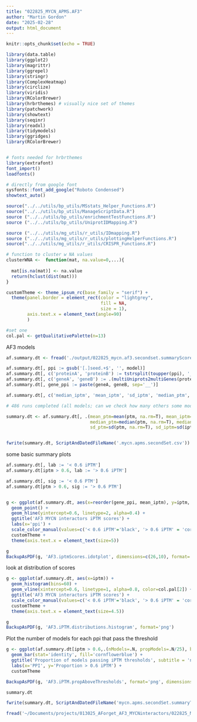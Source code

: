 ```yaml
---
title: "022825_MYCN_APMS.AF3"
author: "Martin Gordon"
date: "2025-02-28"
output: html_document
---
```


```r
knitr::opts_chunk$set(echo = TRUE)
```

```r
library(data.table)
library(ggplot2)
library(magrittr)
library(ggrepel)
library(stringr)
library(ComplexHeatmap)
library(circlize)
library(viridis)
library(RColorBrewer)
library(hrbrthemes) # visually nice set of themes
library(patchwork)
library(showtext)
library(seqinr)
library(readxl)
library(tidymodels)
library(ggridges)
library(RColorBrewer)


# fonts needed for hrbrthemes
library(extrafont)
font_import()
loadfonts()

# directly from google font
sysfonts::font_add_google("Roboto Condensed")
showtext_auto()

source("../../utils/bp_utils/MSstats_Helper_Functions.R")
source("../../utils/bp_utils/ManageScriptData.R")
source ("../../utils/bp_utils/enrichmentTestFunctions.R")
source ("../../utils/bp_utils/UniprotIDMapping.R")

source ("../../utils/mg_utils/r_utils/IDmapping.R")
source ("../../utils/mg_utils/r_utils/plottingHelperFunctions.R")
source("../../utils/mg_utils/r_utils/CRISPR_Functions.R")

# function to cluster w NA values
clusterWNA <-  function(mat, na.value=0,...){
  
  mat[is.na(mat)] <- na.value
  return(hclust(dist(mat)))
}

customTheme <- theme_ipsum_rc(base_family = "serif") +
  theme(panel.border = element_rect(color = "lightgrey", 
                                    fill = NA, 
                                    size = 1),
        axis.text.x = element_text(angle=90)
        )

#set one
col.pal <- getQualitativePalette(n=13)
```

AF3 models 
```r
af.summary.dt <- fread('./output/022825_mycn.af3.secondset.summaryScores.csv')

af.summary.dt[, ppi := gsub('[.]seed.+$', '', model)]
af.summary.dt[, c('proteinA', 'proteinB') := tstrsplit(toupper(ppi), '__', keep=c(1,2))]
af.summary.dt[, c('geneA', 'geneB') := .(multiUniprots2multiGenes(proteinA, species='HUMAN'), multiUniprots2multiGenes(proteinB, species='HUMAN'))]
af.summary.dt[, gene_ppi := paste(geneA, geneB, sep='__')]

```

```r
af.summary.dt[, c('median_iptm', 'mean_iptm', 'sd_iptm', 'median_ptm', 'mean_ptm', 'sd_ptm') := .(median(iptm, na.rm=T), mean(iptm, na.rm=T), sd(iptm, na.rm=T),median(ptm, na.rm=T), mean(ptm, na.rm=T), sd(ptm, na.rm=T)), by=.(gene_ppi)]

# 486 runs completed (all models; can we check how many others some models completed?)
```

```r
summary.dt <- af.summary.dt[, .(mean_ptm=mean(ptm, na.rm=T), mean_iptm=mean(iptm, na.rm=T), 
                                median_ptm=median(ptm, na.rm=T), median_iptm=median(iptm, na.rm=T), 
                                sd_ptm=sd(ptm, na.rm=T), sd_iptm=sd(iptm, na.rm=T)), by=.(ppi, gene_ppi, proteinA, proteinB, geneA, geneB)]


fwrite(summary.dt, ScriptAndDatedFileName('.mycn.apms.secondSet.csv'))
```

some basic summary plots
```r

af.summary.dt[, lab := '< 0.6 iPTM']
af.summary.dt[iptm > 0.6, lab := '> 0.6 iPTM']

af.summary.dt[, sig := '< 0.6 PTM']
af.summary.dt[ptm > 0.6, sig := '> 0.6 PTM']


g <- ggplot(af.summary.dt, aes(x=reorder(gene_ppi, mean_iptm), y=iptm, color=lab)) +
  geom_point() +
  geom_hline(yintercept=0.6, linetype=2, alpha=0.4) +
  ggtitle('AF3 MYCN interactors iPTM scores') +
  labs(x='ppi') +
  scale_color_manual(values=c('< 0.6 iPTM'='black', '> 0.6 iPTM' = 'cornflowerblue')) +
  customTheme +
  theme(axis.text.x = element_text(size=5))

g
BackupAsPDF(g, 'AF3.iptmScores.idotplot', dimensions=c(26,10), format='png')
```

look at distribution of scores

```r
g <- ggplot(af.summary.dt, aes(x=iptm)) +
  geom_histogram(bins=60) +
  geom_vline(xintercept=0.6, linetype=1, alpha=0.8, color=col.pal[2]) +
  ggtitle('AF3 MYCN interactors iPTM scores') +
  scale_color_manual(values=c('< 0.6 iPTM'='black', '> 0.6 iPTM' = 'cornflowerblue')) +
  customTheme +
  theme(axis.text.x = element_text(size=4.5))

g
BackupAsPDF(g, 'AF3.iPTM.distributions.histogram', format='png')
```

Plot the number of models for each ppi that pass the threshold
```r
g <- ggplot(af.summary.dt[iptm > 0.6,.(nModels=.N, propModels=.N/25), by=.(gene_ppi)], aes(x=reorder(gene_ppi, -propModels), y=propModels)) +
  geom_bar(stat='identity', fill='cornflowerblue') +
  ggtitle('Proportion of models passing iPTM thresholds', subtitle = 'n=25 per PPI') +
  labs(x='PPI', y='Proportion > 0.6 iPTM') +
  customTheme

BackupAsPDF(g, 'AF3.iPTM.propAboveThresholds', format='png', dimensions=c(6,6))

summary.dt
```

```r
fwrite(summary.dt, ScriptAndDatedFileName('mycn.apms.secondSet.summaryTable.csv'))

fread('~/Documents/projects/013025_AForget_AF3_MYCNinteractors/022825_MYCN_APMS.AF3_data/2025_02_28_mycn.apms.secondSet.summaryTable.csv')
```

